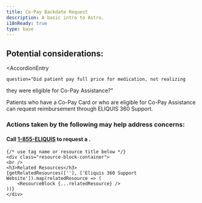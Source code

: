 ```yaml
---
title: Co-Pay Backdate Request
description: A basic intro to Astro.
i18nReady: true
type: base
---
```


<Progresstracker client:visible />

## Potential considerations:

<AccordionEntry 
	
	question="Did patient pay full price for medication, not realizing
they were eligible for Co-Pay Assistance?"
	
>
Patients who have a Co-Pay Card or who are eligible for
Co-Pay Assistance can request reimbursement through
ELIQUIS 360 Support.
    <h3 class="answer-title">Actions taken by the following may help address concerns:</h3>

<div class="iconbox-wrapper">
<IconBox SvgComponent={PatientIcon} text="Patient" />

</div>
<h4>Call <a href="tel:+1855ELIQUIS">1-855-ELIQUIS</a> to request a <InlineGlossary text="BR" />.</h4>




    {/* use tag name or resource title below */}
    <div class="resource-block-container">
    <br />
    <h3>Related Resources</h3>
    {getRelatedResources([''], ['Eliquis 360 Support Website']).map(relatedResource => (
        <ResourceBlock {...relatedResource} />
    ))}
    </div>


</AccordionEntry>


<Checkbox client:visible pageIndex={6} />
